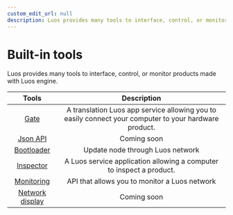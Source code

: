 ```yaml
---
custom_edit_url: null
description: Luos provides many tools to interface, control, or monitor products made with Luos engine.
---
```


# Built-in tools

Luos provides many tools to interface, control, or monitor products made with Luos engine.

|  Tools                                        |  Description                                                                                           |
| :--------------------------------------------:| :----------------------------------------------------------------------------------------------------: |
| [Gate](/docs/tools/gate)                      | A translation Luos app service allowing you to easily connect your computer to your hardware product.  |
| [Json API](/docs/api/api-json)                | Coming soon                                                                                            |
| [Bootloader](/docs/tools/boot)                | Update node through Luos network                                                                       |
| [Inspector](/tools/inspector)                 | A Luos service application allowing a computer to inspect a product.                                   |
| [Monitoring](/docs/tools/monitoring)          | API that allows you to monitor a Luos network                                                          |
| [Network display](https://app.luos.io/network)| Coming soon                                                                                            |

